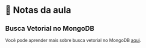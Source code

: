 # 📘 Notas da aula

## Busca Vetorial no MongoDB

Você pode aprender mais sobre busca vetorial no MongoDB [aqui](https://mongodb-developer.github.io/vector-search-lab/docs/key-concepts/vector-search#vector-search-in-mongodb).